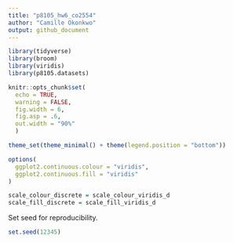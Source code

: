 ```yaml
---
title: "p8105_hw6_co2554"
author: "Camille Okonkwo"
output: github_document
---
```


```r
library(tidyverse)
library(broom)
library(viridis)
library(p8105.datasets)

knitr::opts_chunk$set(
  echo = TRUE, 
  warning = FALSE,
  fig.width = 6, 
  fig.asp = .6, 
  out.width = "90%"
  )

theme_set(theme_minimal() + theme(legend.position = "bottom"))

options(
  ggplot2.continuous.colour = "viridis",
  ggplot2.continuous.fill = "viridis"
)

scale_colour_discrete = scale_colour_viridis_d
scale_fill_discrete = scale_fill_viridis_d
```

Set seed for reproducibility.

```r
set.seed(12345)
```
